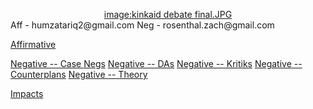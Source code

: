 <span style="display: block; text-align: center;">[[image:kinkaid debate final.JPG]]
</span>
Aff - humzatariq2@gmail.com
Neg - rosenthal.zach@gmail.com

[[@Kinkaid  RT - Affirmative|Affirmative]]

[[@debatecoaches/Kinkaid  RT - Case  Negs|Negative -- Case Negs]]
[[@Kinkaid  RT - DAs|Negative -- DAs]]
[[@Kinkaid  RT - Kritiks|Negative -- Kritiks]]
[[@Kinkaid  RT - Counterplans|Negative -- Counterplans]]
[[@Kinkaid  RT - Theory|Negative -- Theory]]

[[@debatecoaches/Kinkaid  RT - Impacts|Impacts]]